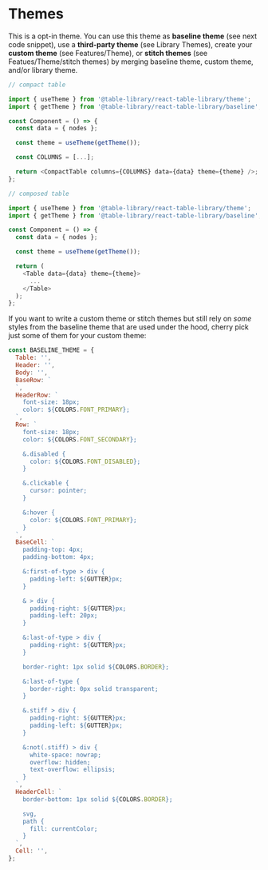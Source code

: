 
<Meta title="Theming/Themes" />

# Themes

This is a opt-in theme. You can use this theme as **baseline theme** (see next code snippet), use a **third-party theme** (see Library Themes), create your **custom theme** (see Features/Theme), or **stitch themes** (see Featues/Theme/stitch themes) by merging baseline theme, custom theme, and/or library theme.

```javascript
// compact table

import { useTheme } from '@table-library/react-table-library/theme';
import { getTheme } from '@table-library/react-table-library/baseline';

const Component = () => {
  const data = { nodes };

  const theme = useTheme(getTheme());

  const COLUMNS = [...];

  return <CompactTable columns={COLUMNS} data={data} theme={theme} />;
};
```

```javascript
// composed table

import { useTheme } from '@table-library/react-table-library/theme';
import { getTheme } from '@table-library/react-table-library/baseline';

const Component = () => {
  const data = { nodes };

  const theme = useTheme(getTheme());

  return (
    <Table data={data} theme={theme}>
      ...
    </Table>
  );
};
```

If you want to write a custom theme or stitch themes but still rely on _some_ styles from the baseline theme that are used under the hood, cherry pick just some of them for your custom theme:

```javascript
const BASELINE_THEME = {
  Table: '',
  Header: '',
  Body: '',
  BaseRow: `
  `,
  HeaderRow: `
    font-size: 18px;
    color: ${COLORS.FONT_PRIMARY};
  `,
  Row: `
    font-size: 18px;
    color: ${COLORS.FONT_SECONDARY};

    &.disabled {
      color: ${COLORS.FONT_DISABLED};
    }

    &.clickable {
      cursor: pointer;
    }

    &:hover {
      color: ${COLORS.FONT_PRIMARY};
    }
  `,
  BaseCell: `
    padding-top: 4px;
    padding-bottom: 4px;

    &:first-of-type > div {
      padding-left: ${GUTTER}px;
    }

    & > div {
      padding-right: ${GUTTER}px;
      padding-left: 20px;
    }

    &:last-of-type > div {
      padding-right: ${GUTTER}px;
    }

    border-right: 1px solid ${COLORS.BORDER};

    &:last-of-type {
      border-right: 0px solid transparent;
    }

    &.stiff > div {
      padding-right: ${GUTTER}px;
      padding-left: ${GUTTER}px;
    }

    &:not(.stiff) > div {
      white-space: nowrap;
      overflow: hidden;
      text-overflow: ellipsis;
    }
  `,
  HeaderCell: `
    border-bottom: 1px solid ${COLORS.BORDER};

    svg,
    path {
      fill: currentColor;
    }
  `,
  Cell: '',
};
```
